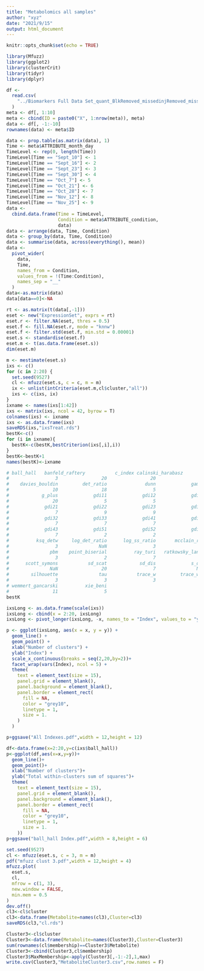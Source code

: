 ```yaml
---
title: "Metabolomics all samples"
author: "xyz"
date: "2021/9/15"
output: html_document
---
```


```r
knitr::opts_chunk$set(echo = TRUE)
```

```r
library(Mfuzz)
library(ggplot2)
library(clusterCrit)
library(tidyr)
library(dplyr)
```

```r
df <-
  read.csv(
    "../Biomarkers Full Data Set_quant_BlkRemoved_missedinjRemoved_misslabeledRemoved_T_wMeta_TIC_urine_20210520.csv"
  )
meta <- df[, 1:10]
meta <- cbind(ID = paste0("X", 1:nrow(meta)), meta)
data <- df[, -1:-10]
rownames(data) <- meta$ID

data <- prop.table(as.matrix(data), 1)
Time <- meta$ATTRIBUTE_month_day
TimeLevel <- rep(0, length(Time))
TimeLevel[Time == "Sept_10"] <- 1
TimeLevel[Time == "Sept_16"] <- 2
TimeLevel[Time == "Sept_23"] <- 3
TimeLevel[Time == "Sept_30"] <- 4
TimeLevel[Time == "Oct_7"] <- 5
TimeLevel[Time == "Oct_21"] <- 6
TimeLevel[Time == "Oct_28"] <- 7
TimeLevel[Time == "Nov_12"] <- 8
TimeLevel[Time == "Nov_25"] <- 9
data <-
  cbind.data.frame(Time = TimeLevel,
                   Condition = meta$ATTRIBUTE_condition,
                   data)
data <- arrange(data, Time, Condition)
data <- group_by(data, Time, Condition)
data <- summarise(data, across(everything(), mean))
data <-
  pivot_wider(
    data,
    Time,
    names_from = Condition,
    values_from = !(Time:Condition),
    names_sep = "__"
  )
data<-as.matrix(data)
data[data==0]<-NA

rt <- as.matrix(t(data[,-1]))
eset <- new("ExpressionSet", exprs = rt)
eset.r <- filter.NA(eset, thres = 0.5)
eset.f <- fill.NA(eset.r, mode = "knnw")
eset.f <- filter.std(eset.f, min.std = 0.00001)
eset.s <- standardise(eset.f)
eset.m <- t(as.data.frame(eset.s))
dim(eset.m)

m <- mestimate(eset.s)
ixs <- c()
for (c in 2:20) {
  set.seed(9527)
  cl <- mfuzz(eset.s, c = c, m = m)
  ix <- unlist(intCriteria(eset.m,cl$cluster,"all"))
  ixs <- c(ixs, ix)
}
ixname <- names(ixs[1:42])
ixs <- matrix(ixs, ncol = 42, byrow = T)
colnames(ixs) <- ixname
ixs <- as.data.frame(ixs)
saveRDS(ixs,"ixsTreat.rds")
bestK<-c()
for (i in ixname){
  bestK<-c(bestK,bestCriterion(ixs[,i],i))
}
bestK<-bestK+1
names(bestK)<-ixname

# ball_hall   banfeld_raftery           c_index calinski_harabasz 
#                 3                20                20                 3 
#    davies_bouldin         det_ratio              dunn             gamma 
#                10                18                 5                20 
#            g_plus             gdi11             gdi12             gdi13 
#                20                 5                 5                 5 
#             gdi21             gdi22             gdi23             gdi31 
#                 7                 9                 9                 2 
#             gdi32             gdi33             gdi41             gdi42 
#                 7                 7                 7                 7 
#             gdi43             gdi51             gdi52             gdi53 
#                 7                 2                 2                 2 
#          ksq_detw     log_det_ratio      log_ss_ratio       mcclain_rao 
#                 3               NaN                 3                20 
#               pbm    point_biserial          ray_turi   ratkowsky_lance 
#                 3                 2                 7                 3 
#      scott_symons           sd_scat            sd_dis             s_dbw 
#               NaN                20                 7               NaN 
#        silhouette               tau           trace_w         trace_wib 
#                 3                 3                 3                18 
# wemmert_gancarski          xie_beni 
#                11                 5
bestK

ixsLong <- as.data.frame(scale(ixs))
ixsLong <- cbind(x = 2:20, ixsLong)
ixsLong <- pivot_longer(ixsLong, -x, names_to = "Index", values_to = "y")

p <- ggplot(ixsLong, aes(x = x, y = y)) +
  geom_line() +
  geom_point() +
  xlab("Number of clusters") +
  ylab("Index") +
  scale_x_continuous(breaks = seq(2,20,by=2))+
  facet_wrap(vars(Index), ncol = 5) +
  theme(
    text = element_text(size = 15),
    panel.grid = element_blank(),
    panel.background = element_blank(),
    panel.border = element_rect(
      fill = NA,
      color = "grey10",
      linetype = 1,
      size = 1.
    )
  )

p+ggsave("All Indexes.pdf",width = 12,height = 12)

df<-data.frame(x=2:20,y=c(ixs$ball_hall))
p<-ggplot(df,aes(x=x,y=y))+
  geom_line()+
  geom_point()+
  xlab("Number of clusters")+
  ylab("Total within-clusters sum of squares")+
  theme(
    text = element_text(size = 15),
    panel.grid = element_blank(),
    panel.background = element_blank(),
    panel.border = element_rect(
      fill = NA,
      color = "grey10",
      linetype = 1,
      size = 1.
    ))
p+ggsave("ball_hall Index.pdf",width = 8,height = 6)
```

```r
set.seed(9527)
cl <- mfuzz(eset.s, c = 3, m = m)
pdf("mfuzz clust 3.pdf",width = 12,height = 4)
mfuzz.plot(
  eset.s,
  cl,
  mfrow = c(1, 3),
  new.window = FALSE,
  min.mem = 0.5
)
dev.off()
cl3<-cl$cluster
cl3<-data.frame(Metabolite=names(cl3),Cluster=cl3)
saveRDS(cl3,"cl.rds")

Cluster3<-cl$cluster
Cluster3<-data.frame(Metabolite=names(Cluster3),Cluster=Cluster3)
sum(rownames(cl$membership)==Cluster3$Metabolite)
Cluster3<-cbind(Cluster3,cl$membership)
Cluster3$MaxMembership<-apply(Cluster3[,-1:-2],1,max)
write.csv(Cluster3,"MetaboliteCluster3.csv",row.names = F)
```

